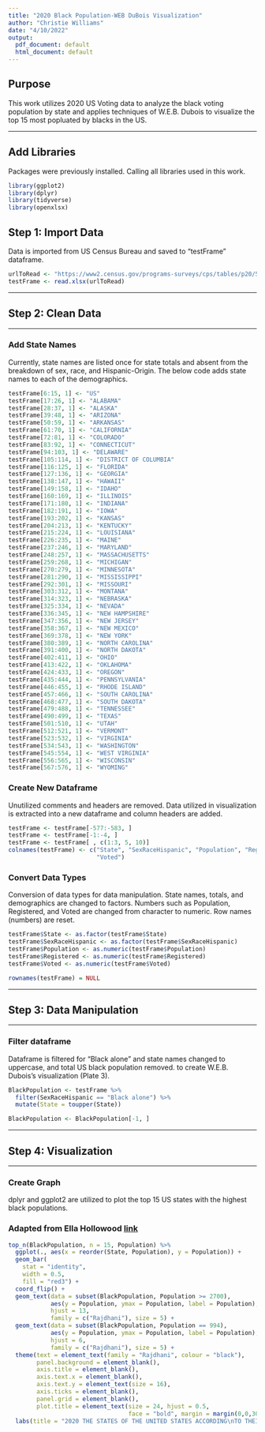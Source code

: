 ---
title: "2020 Black Population-WEB DuBois Visualization"
author: "Christie Williams"
date: "4/10/2022"
output:
  pdf_document: default
  html_document: default
---

## Purpose

This work utilizes 2020 US Voting data to analyze the black voting population by
state and applies techniques of W.E.B. Dubois to visualize the top 15 most 
popluated by blacks in the US. 

---

## Add Libraries

Packages were previously installed. Calling all libraries used in this work.

```{r}

library(ggplot2)
library(dplyr)
library(tidyverse)
library(openxlsx)

```

## Step 1: Import Data

Data is imported from US Census Bureau and saved to "testFrame" dataframe. 

```{r, echo=FALSE}

urlToRead <- "https://www2.census.gov/programs-surveys/cps/tables/p20/585/table04b.xlsx"
testFrame <- read.xlsx(urlToRead)

```
---

## Step 2: Clean Data

---

### Add State Names

Currently, state names are listed once for state totals and absent from the 
breakdown of sex, race, and Hispanic-Origin. The below code adds state names to 
each of the demographics. 

```{r}

testFrame[6:15, 1] <- "US"
testFrame[17:26, 1] <- "ALABAMA"
testFrame[28:37, 1] <- "ALASKA"
testFrame[39:48, 1] <- "ARIZONA"
testFrame[50:59, 1] <- "ARKANSAS"
testFrame[61:70, 1] <- "CALIFORNIA"
testFrame[72:81, 1] <- "COLORADO"
testFrame[83:92, 1] <- "CONNECTICUT"
testFrame[94:103, 1] <- "DELAWARE"
testFrame[105:114, 1] <- "DISTRICT OF COLUMBIA"
testFrame[116:125, 1] <- "FLORIDA"
testFrame[127:136, 1] <- "GEORGIA"
testFrame[138:147, 1] <- "HAWAII"
testFrame[149:158, 1] <- "IDAHO"
testFrame[160:169, 1] <- "ILLINOIS"
testFrame[171:180, 1] <- "INDIANA"
testFrame[182:191, 1] <- "IOWA"
testFrame[193:202, 1] <- "KANSAS"
testFrame[204:213, 1] <- "KENTUCKY"
testFrame[215:224, 1] <- "LOUISIANA"
testFrame[226:235, 1] <- "MAINE"
testFrame[237:246, 1] <- "MARYLAND"
testFrame[248:257, 1] <- "MASSACHUSETTS"
testFrame[259:268, 1] <- "MICHIGAN"
testFrame[270:279, 1] <- "MINNESOTA"
testFrame[281:290, 1] <- "MISSISSIPPI"
testFrame[292:301, 1] <- "MISSOURI"
testFrame[303:312, 1] <- "MONTANA"
testFrame[314:323, 1] <- "NEBRASKA"
testFrame[325:334, 1] <- "NEVADA"
testFrame[336:345, 1] <- "NEW HAMPSHIRE"
testFrame[347:356, 1] <- "NEW JERSEY"
testFrame[358:367, 1] <- "NEW MEXICO"
testFrame[369:378, 1] <- "NEW YORK"
testFrame[380:389, 1] <- "NORTH CAROLINA"
testFrame[391:400, 1] <- "NORTH DAKOTA"
testFrame[402:411, 1] <- "OHIO"
testFrame[413:422, 1] <- "OKLAHOMA"
testFrame[424:433, 1] <- "OREGON"
testFrame[435:444, 1] <- "PENNSYLVANIA"
testFrame[446:455, 1] <- "RHODE ISLAND"
testFrame[457:466, 1] <- "SOUTH CAROLINA"
testFrame[468:477, 1] <- "SOUTH DAKOTA"
testFrame[479:488, 1] <- "TENNESSEE"
testFrame[490:499, 1] <- "TEXAS"
testFrame[501:510, 1] <- "UTAH"
testFrame[512:521, 1] <- "VERMONT"
testFrame[523:532, 1] <- "VIRGINIA"
testFrame[534:543, 1] <- "WASHINGTON"
testFrame[545:554, 1] <- "WEST VIRGINIA"
testFrame[556:565, 1] <- "WISCONSIN"
testFrame[567:576, 1] <- "WYOMING"

```

### Create New Dataframe

Unutilized comments and headers are removed. Data utilized in visualization is
extracted into a new dataframe and column headers are added. 

```{r}

testFrame <- testFrame[-577:-583, ]
testFrame <- testFrame[-1:-4, ]
testFrame <- testFrame[ , c(1:3, 5, 10)]
colnames(testFrame) <- c("State", "SexRaceHispanic", "Population", "Registered", 
                         "Voted")

```

### Convert Data Types

Conversion of data types for data manipulation. State names, totals, and 
demographics are changed to factors. Numbers such as Population, Registered, and
Voted are changed from character to numeric. Row names (numbers) are reset.

```{r}

testFrame$State <- as.factor(testFrame$State)
testFrame$SexRaceHispanic <- as.factor(testFrame$SexRaceHispanic)
testFrame$Population <- as.numeric(testFrame$Population)
testFrame$Registered <- as.numeric(testFrame$Registered)
testFrame$Voted <- as.numeric(testFrame$Voted)

rownames(testFrame) = NULL


```
---

## Step 3: Data Manipulation

---

### Filter dataframe

Dataframe is filtered for "Black alone" and state names changed to uppercase, 
and total US black population removed. 
to create W.E.B. Dubois's visualization (Plate 3).

```{r}

BlackPopulation <- testFrame %>% 
  filter(SexRaceHispanic == "Black alone") %>%
  mutate(State = toupper(State))

BlackPopulation <- BlackPopulation[-1, ]

```
---

## Step 4: Visualization

---

### Create Graph

dplyr and ggplot2 are utilized to plot the top 15 US states with the highest 
black populations.

### Adapted from Ella Hollowood [link](https://rpubs.com/ejhollowood/du-bois)

```{r}

top_n(BlackPopulation, n = 15, Population) %>%
  ggplot(., aes(x = reorder(State, Population), y = Population)) +
  geom_bar(
    stat = "identity", 
    width = 0.5, 
    fill = "red3") +
  coord_flip() +
  geom_text(data = subset(BlackPopulation, Population >= 2700), 
            aes(y = Population, ymax = Population, label = Population),
            hjust = 13,
            family = c("Rajdhani"), size = 5) +
  geom_text(data = subset(BlackPopulation, Population == 994), 
            aes(y = Population, ymax = Population, label = Population),
            hjust = 6,
            family = c("Rajdhani"), size = 5) +
  theme(text = element_text(family = "Rajdhani", colour = "black"),
        panel.background = element_blank(),
        axis.title = element_blank(),
        axis.text.x = element_blank(),
        axis.text.y = element_text(size = 16),
        axis.ticks = element_blank(),
        panel.grid = element_blank(),
        plot.title = element_text(size = 24, hjust = 0.5, 
                                  face = "bold", margin = margin(0,0,30,0))) +
  labs(title = "2020 THE STATES OF THE UNITED STATES ACCORDING\nTO THEIR BLACK POPULATION.")

```
